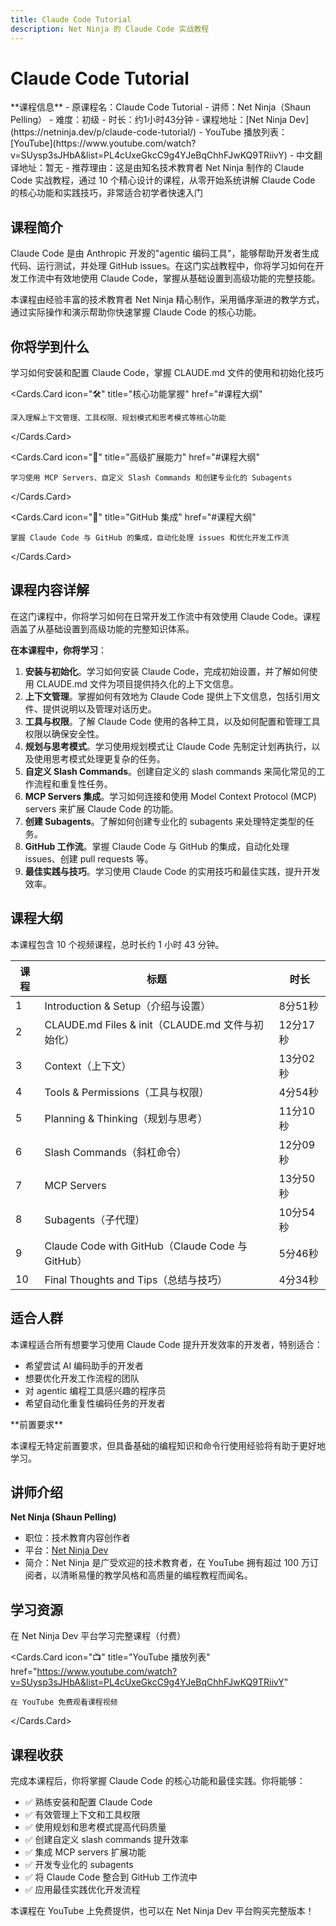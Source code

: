 ```yaml
---
title: Claude Code Tutorial
description: Net Ninja 的 Claude Code 实战教程
---
```



# Claude Code Tutorial

<VideoCover
    videoUrl="https://www.youtube.com/watch?v=SUysp3sJHbA&list=PL4cUxeGkcC9g4YJeBqChhFJwKQ9TRiivY"
    coverImage="/images/courses/claude-code-tutorial/cover.png"
    alt="Claude Code 课程封面"
  />

<Callout type="info">
**课程信息**
- 原课程名：Claude Code Tutorial
- 讲师：Net Ninja（Shaun Pelling）
- 难度：初级
- 时长：约1小时43分钟
- 课程地址：[Net Ninja Dev](https://netninja.dev/p/claude-code-tutorial/)
- YouTube 播放列表：[YouTube](https://www.youtube.com/watch?v=SUysp3sJHbA&list=PL4cUxeGkcC9g4YJeBqChhFJwKQ9TRiivY)
- 中文翻译地址：暂无
- 推荐理由：这是由知名技术教育者 Net Ninja 制作的 Claude Code 实战教程，通过 10 个精心设计的课程，从零开始系统讲解 Claude Code 的核心功能和实践技巧，非常适合初学者快速入门
</Callout>

## 课程简介

Claude Code 是由 Anthropic 开发的"agentic 编码工具"，能够帮助开发者生成代码、运行测试，并处理 GitHub issues。在这门实战教程中，你将学习如何在开发工作流中有效地使用 Claude Code，掌握从基础设置到高级功能的完整技能。

本课程由经验丰富的技术教育者 Net Ninja 精心制作，采用循序渐进的教学方式，通过实际操作和演示帮助你快速掌握 Claude Code 的核心功能。

## 你将学到什么

<Cards>
  <Cards.Card
    icon="🚀"
    title="基础设置与配置"
    href="#课程大纲"
  >
    学习如何安装和配置 Claude Code，掌握 CLAUDE.md 文件的使用和初始化技巧
  </Cards.Card>

  <Cards.Card
    icon="🛠️"
    title="核心功能掌握"
    href="#课程大纲"
  >
    深入理解上下文管理、工具权限、规划模式和思考模式等核心功能
  </Cards.Card>

  <Cards.Card
    icon="🔌"
    title="高级扩展能力"
    href="#课程大纲"
  >
    学习使用 MCP Servers、自定义 Slash Commands 和创建专业化的 Subagents
  </Cards.Card>

  <Cards.Card
    icon="💼"
    title="GitHub 集成"
    href="#课程大纲"
  >
    掌握 Claude Code 与 GitHub 的集成，自动化处理 issues 和优化开发工作流
  </Cards.Card>
</Cards>

## 课程内容详解

在这门课程中，你将学习如何在日常开发工作流中有效使用 Claude Code。课程涵盖了从基础设置到高级功能的完整知识体系。

**在本课程中，你将学习**：

1. **安装与初始化**。学习如何安装 Claude Code，完成初始设置，并了解如何使用 CLAUDE.md 文件为项目提供持久化的上下文信息。
2. **上下文管理**。掌握如何有效地为 Claude Code 提供上下文信息，包括引用文件、提供说明以及管理对话历史。
3. **工具与权限**。了解 Claude Code 使用的各种工具，以及如何配置和管理工具权限以确保安全性。
4. **规划与思考模式**。学习使用规划模式让 Claude Code 先制定计划再执行，以及使用思考模式处理更复杂的任务。
5. **自定义 Slash Commands**。创建自定义的 slash commands 来简化常见的工作流程和重复性任务。
6. **MCP Servers 集成**。学习如何连接和使用 Model Context Protocol (MCP) servers 来扩展 Claude Code 的功能。
7. **创建 Subagents**。了解如何创建专业化的 subagents 来处理特定类型的任务。
8. **GitHub 工作流**。掌握 Claude Code 与 GitHub 的集成，自动化处理 issues、创建 pull requests 等。
9. **最佳实践与技巧**。学习使用 Claude Code 的实用技巧和最佳实践，提升开发效率。

## 课程大纲

本课程包含 10 个视频课程，总时长约 1 小时 43 分钟。

| 课程 | 标题 | 时长 |
|------|------|------|
| 1 | Introduction & Setup（介绍与设置） | 8分51秒 |
| 2 | CLAUDE.md Files & init（CLAUDE.md 文件与初始化） | 12分17秒 |
| 3 | Context（上下文） | 13分02秒 |
| 4 | Tools & Permissions（工具与权限） | 4分54秒 |
| 5 | Planning & Thinking（规划与思考） | 11分10秒 |
| 6 | Slash Commands（斜杠命令） | 12分09秒 |
| 7 | MCP Servers | 13分50秒 |
| 8 | Subagents（子代理） | 10分54秒 |
| 9 | Claude Code with GitHub（Claude Code 与 GitHub） | 5分46秒 |
| 10 | Final Thoughts and Tips（总结与技巧） | 4分34秒 |

## 适合人群

本课程适合所有想要学习使用 Claude Code 提升开发效率的开发者，特别适合：

- 希望尝试 AI 编码助手的开发者
- 想要优化开发工作流程的团队
- 对 agentic 编程工具感兴趣的程序员
- 希望自动化重复性编码任务的开发者

<Callout type="warning">
**前置要求**

本课程无特定前置要求，但具备基础的编程知识和命令行使用经验将有助于更好地学习。
</Callout>

## 讲师介绍

**Net Ninja (Shaun Pelling)**
- 职位：技术教育内容创作者
- 平台：[Net Ninja Dev](https://netninja.dev/)
- 简介：Net Ninja 是广受欢迎的技术教育者，在 YouTube 拥有超过 100 万订阅者，以清晰易懂的教学风格和高质量的编程教程而闻名。

## 学习资源

<Cards>
  <Cards.Card
    icon="🎓"
    title="官方课程平台"
    href="https://netninja.dev/p/claude-code-tutorial/"
  >
    在 Net Ninja Dev 平台学习完整课程（付费）
  </Cards.Card>

  <Cards.Card
    icon="📺"
    title="YouTube 播放列表"
    href="https://www.youtube.com/watch?v=SUysp3sJHbA&list=PL4cUxeGkcC9g4YJeBqChhFJwKQ9TRiivY"
  >
    在 YouTube 免费观看课程视频
  </Cards.Card>
</Cards>

## 课程收获

完成本课程后，你将掌握 Claude Code 的核心功能和最佳实践。你将能够：

- ✅ 熟练安装和配置 Claude Code
- ✅ 有效管理上下文和工具权限
- ✅ 使用规划和思考模式提高代码质量
- ✅ 创建自定义 slash commands 提升效率
- ✅ 集成 MCP servers 扩展功能
- ✅ 开发专业化的 subagents
- ✅ 将 Claude Code 整合到 GitHub 工作流中
- ✅ 应用最佳实践优化开发流程

<Callout type="success">
本课程在 YouTube 上免费提供，也可以在 Net Ninja Dev 平台购买完整版本！
</Callout>
